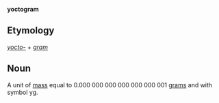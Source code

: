 '''yoctogram'''

==Etymology==

''[[yocto-]]'' + ''[[gram]]''

==Noun==

A unit of [[mass]] equal to 0.000&nbsp;000&nbsp;000&nbsp;000&nbsp;000&nbsp;000&nbsp;001 [[gram]]s and with symbol yg.